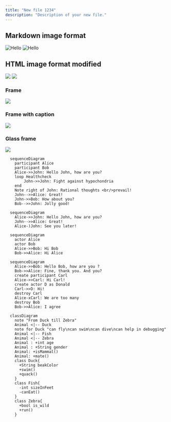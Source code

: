 ```yaml
---
title: "New file 1234"
description: "Description of your new file."
---
```


## Markdown image format

![Hello](/logo/dark.svg)
![Hello](/logo/light.svg)

## HTML image format modified

<img src="/logo/dark.svg" />
<img src="/logo/light.svg" />

### Frame

<Frame>
  <img src="/logo/light.svg" />
</Frame>

### Frame with caption

<Frame caption="Caption Text">
  <img src="/logo/light.svg" />
</Frame>

### Glass frame

<Frame type="glass">
  <img src="/logo/light.svg" />
</Frame>

```mermaid
  sequenceDiagram
    participant Alice
    participant Bob
    Alice->>John: Hello John, how are you?
    loop Healthcheck
        John->>John: Fight against hypochondria
    end
    Note right of John: Rational thoughts <br/>prevail!
    John-->>Alice: Great!
    John->>Bob: How about you?
    Bob-->>John: Jolly good!
```

```mermaid
  sequenceDiagram
    Alice->>John: Hello John, how are you?
    John-->>Alice: Great!
    Alice-)John: See you later!
```

```mermaid
  sequenceDiagram
    actor Alice
    actor Bob
    Alice->>Bob: Hi Bob
    Bob->>Alice: Hi Alice
```

```mermaid
  sequenceDiagram
    Alice->>Bob: Hello Bob, how are you ?
    Bob->>Alice: Fine, thank you. And you?
    create participant Carl
    Alice->>Carl: Hi Carl!
    create actor D as Donald
    Carl->>D: Hi!
    destroy Carl
    Alice-xCarl: We are too many
    destroy Bob
    Bob->>Alice: I agree
```

```mermaid
  classDiagram
    note "From Duck till Zebra"
    Animal <|-- Duck
    note for Duck "can fly\ncan swim\ncan dive\ncan help in debugging"
    Animal <|-- Fish
    Animal <|-- Zebra
    Animal : +int age
    Animal : +String gender
    Animal: +isMammal()
    Animal: +mate()
    class Duck{
      +String beakColor
      +swim()
      +quack()
    }
    class Fish{
      -int sizeInFeet
      -canEat()
    }
    class Zebra{
      +bool is_wild
      +run()
    }
```
